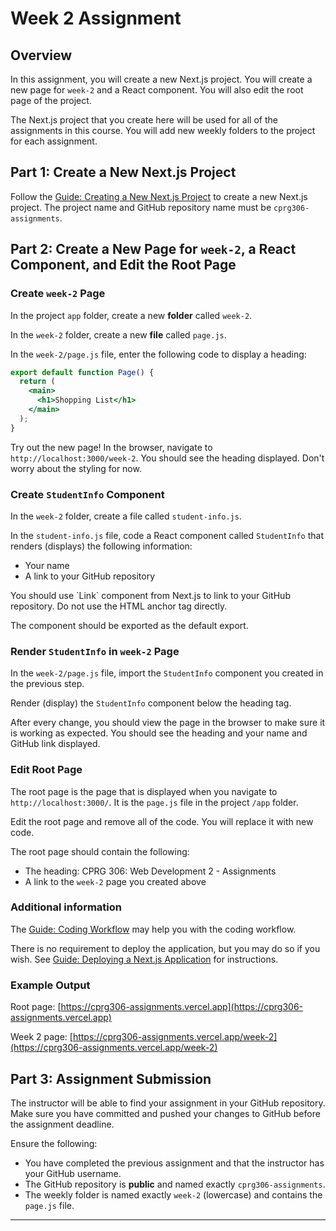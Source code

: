 # Week 2 Assignment

## Overview

In this assignment, you will create a new Next.js project. You will create a new page for `week-2` and a React component. You will also edit the root page of the project.

The Next.js project that you create here will be used for all of the assignments in this course. You will add new weekly folders to the project for each assignment.

## Part 1: Create a New Next.js Project

Follow the [Guide: Creating a New Next.js Project](/guides-and-references/creating-new-nextjs-project) to create a new Next.js project. The project name and GitHub repository name must be `cprg306-assignments`.




## Part 2: Create a New Page for `week-2`, a React Component, and Edit the Root Page


<Steps>

### Create `week-2` Page

In the project `app` folder, create a new **folder** called `week-2`.

In the `week-2` folder, create a new **file** called `page.js`.

In the `week-2/page.js` file, enter the following code to display a heading:

```jsx copy
export default function Page() {
  return (
    <main>
      <h1>Shopping List</h1>
    </main>
  );
}
```

Try out the new page! In the browser, navigate to `http://localhost:3000/week-2`. You should see the heading displayed. Don't worry about the styling for now.

### Create `StudentInfo` Component

In the `week-2` folder, create a file called `student-info.js`.

In the `student-info.js` file, code a React component called `StudentInfo` that renders (displays) the following information:

- Your name
- A link to your GitHub repository

<Callout type="info" emoji="️💡">
You should use `Link` component from Next.js to link to your GitHub repository. Do not use the HTML anchor tag directly.

The component should be exported as the default export.

</Callout>

### Render `StudentInfo` in `week-2` Page

In the `week-2/page.js` file, import the `StudentInfo` component you created in the previous step.

Render (display) the `StudentInfo` component below the heading tag.

After every change, you should view the page in the browser to make sure it is working as expected. You should see the heading and your name and GitHub link displayed.

### Edit Root Page

The root page is the page that is displayed when you navigate to `http://localhost:3000/`. It is the `page.js` file in the project `/app` folder.

Edit the root page and remove all of the code. You will replace it with new code.

The root page should contain the following:

- The heading: CPRG 306: Web Development 2 - Assignments
- A link to the `week-2` page you created above

</Steps>

### Additional information

The [Guide: Coding Workflow](/guides-and-references/workflow) may help you with the coding workflow.

There is no requirement to deploy the application, but you may do so if you wish. See [Guide: Deploying a Next.js Application](/guides-and-references/deploying-nextjs-app) for instructions.

### Example Output

Root page: [https://cprg306-assignments.vercel.app](https://cprg306-assignments.vercel.app)

Week 2 page: [https://cprg306-assignments.vercel.app/week-2](https://cprg306-assignments.vercel.app/week-2)

## Part 3: Assignment Submission

The instructor will be able to find your assignment in your GitHub repository. Make sure you have committed and pushed your changes to GitHub before the assignment deadline.

Ensure the following:

- You have completed the previous assignment and that the instructor has your GitHub username.
- The GitHub repository is **public** and named exactly `cprg306-assignments`.
- The weekly folder is named exactly `week-2` (lowercase) and contains the `page.js` file.

---


<AssignmentChecker week="2" />
